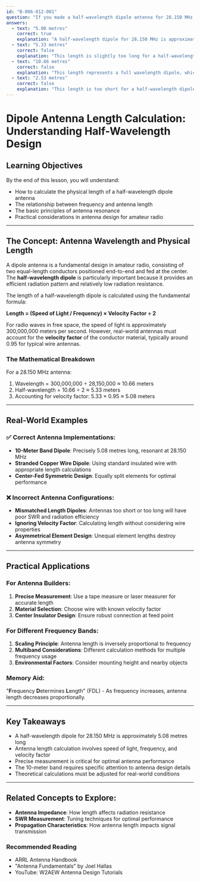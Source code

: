 ```yaml
---
id: "B-006-012-001"
question: "If you made a half-wavelength dipole antenna for 28.150 MHz, approximately how long would it be?"
answers:
  - text: "5.08 metres"
    correct: true
    explanation: "A half-wavelength dipole for 28.150 MHz is approximately 5.08 metres long. This length is calculated using the fundamental antenna design formula that takes into account the velocity factor of wire and the speed of radio waves. The calculation involves dividing the speed of light by twice the frequency, then adjusting for the wire's physical properties."
  - text: "5.33 metres"
    correct: false
    explanation: "This length is slightly too long for a half-wavelength dipole at 28.150 MHz. The calculation would result in excessive antenna length and would not provide optimal resonance for the specified frequency."
  - text: "10.66 metres"
    correct: false
    explanation: "This length represents a full wavelength dipole, which is twice the optimal length for a half-wavelength dipole at 28.150 MHz. Using this length would create an inefficient and incorrectly tuned antenna for the specified frequency."
  - text: "2.53 metres"
    correct: false
    explanation: "This length is too short for a half-wavelength dipole at 28.150 MHz. Such a short antenna would not provide the correct radiation characteristics and would result in poor performance on the 10-meter band."
---
```


# Dipole Antenna Length Calculation: Understanding Half-Wavelength Design

## Learning Objectives
By the end of this lesson, you will understand:
- How to calculate the physical length of a half-wavelength dipole antenna
- The relationship between frequency and antenna length
- The basic principles of antenna resonance
- Practical considerations in antenna design for amateur radio

---

## The Concept: Antenna Wavelength and Physical Length

A dipole antenna is a fundamental design in amateur radio, consisting of two equal-length conductors positioned end-to-end and fed at the center. The **half-wavelength dipole** is particularly important because it provides an efficient radiation pattern and relatively low radiation resistance.

The length of a half-wavelength dipole is calculated using the fundamental formula:

**Length = (Speed of Light / Frequency) × Velocity Factor ÷ 2**

For radio waves in free space, the speed of light is approximately 300,000,000 meters per second. However, real-world antennas must account for the **velocity factor** of the conductor material, typically around 0.95 for typical wire antennas.

### The Mathematical Breakdown
For a 28.150 MHz antenna:
1. Wavelength = 300,000,000 ÷ 28,150,000 ≈ 10.66 meters
2. Half-wavelength = 10.66 ÷ 2 ≈ 5.33 meters
3. Accounting for velocity factor: 5.33 × 0.95 ≈ 5.08 meters

---

## Real-World Examples

### ✅ Correct Antenna Implementations:
- **10-Meter Band Dipole**: Precisely 5.08 metres long, resonant at 28.150 MHz
- **Stranded Copper Wire Dipole**: Using standard insulated wire with appropriate length calculations
- **Center-Fed Symmetric Design**: Equally split elements for optimal performance

### ❌ Incorrect Antenna Configurations:
- **Mismatched Length Dipoles**: Antennas too short or too long will have poor SWR and radiation efficiency
- **Ignoring Velocity Factor**: Calculating length without considering wire properties
- **Asymmetrical Element Design**: Unequal element lengths destroy antenna symmetry

---

## Practical Applications

### For Antenna Builders:
1. **Precise Measurement**: Use a tape measure or laser measurer for accurate length
2. **Material Selection**: Choose wire with known velocity factor
3. **Center Insulator Design**: Ensure robust connection at feed point

### For Different Frequency Bands:
1. **Scaling Principle**: Antenna length is inversely proportional to frequency
2. **Multiband Considerations**: Different calculation methods for multiple frequency usage
3. **Environmental Factors**: Consider mounting height and nearby objects

### Memory Aid:
"**F**requency **D**etermines **L**ength" (FDL) - As frequency increases, antenna length decreases proportionally.

---

## Key Takeaways

- A half-wavelength dipole for 28.150 MHz is approximately 5.08 metres long
- Antenna length calculation involves speed of light, frequency, and velocity factor
- Precise measurement is critical for optimal antenna performance
- The 10-meter band requires specific attention to antenna design details
- Theoretical calculations must be adjusted for real-world conditions

---

## Related Concepts to Explore:
- **Antenna Impedance**: How length affects radiation resistance
- **SWR Measurement**: Tuning techniques for optimal performance
- **Propagation Characteristics**: How antenna length impacts signal transmission

### Recommended Reading
- ARRL Antenna Handbook
- "Antenna Fundamentals" by Joel Hallas
- YouTube: W2AEW Antenna Design Tutorials